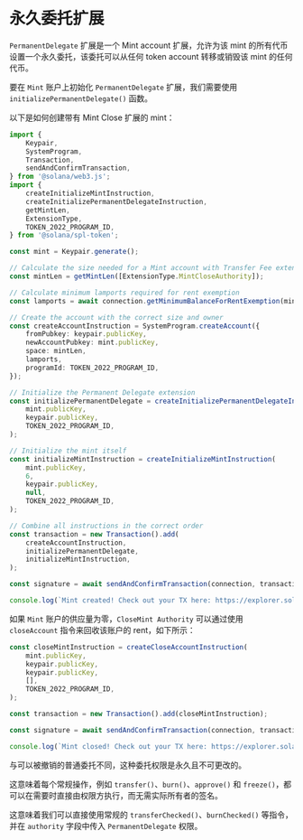 
# 永久委托扩展

`PermanentDelegate` 扩展是一个 Mint account 扩展，允许为该 mint 的所有代币设置一个永久委托，该委托可以从任何 token account 转移或销毁该 mint 的任何代币。

<ArticleSection name="初始化 Mint Account" id="initializing-the-mint-account" level="h2" />

要在 `Mint` 账户上初始化 `PermanentDelegate` 扩展，我们需要使用 `initializePermanentDelegate()` 函数。

以下是如何创建带有 Mint Close 扩展的 mint：

```ts
import {
    Keypair,
    SystemProgram,
    Transaction,
    sendAndConfirmTransaction,
} from '@solana/web3.js';
import {
    createInitializeMintInstruction,
    createInitializePermanentDelegateInstruction,
    getMintLen,
    ExtensionType,
    TOKEN_2022_PROGRAM_ID,
} from '@solana/spl-token';

const mint = Keypair.generate();

// Calculate the size needed for a Mint account with Transfer Fee extension
const mintLen = getMintLen([ExtensionType.MintCloseAuthority]);

// Calculate minimum lamports required for rent exemption
const lamports = await connection.getMinimumBalanceForRentExemption(mintLen);

// Create the account with the correct size and owner
const createAccountInstruction = SystemProgram.createAccount({
    fromPubkey: keypair.publicKey,
    newAccountPubkey: mint.publicKey,
    space: mintLen,
    lamports,
    programId: TOKEN_2022_PROGRAM_ID,
});

// Initialize the Permanent Delegate extension
const initializePermanentDelegate = createInitializePermanentDelegateInstruction(
    mint.publicKey,
    keypair.publicKey,
    TOKEN_2022_PROGRAM_ID,
);

// Initialize the mint itself
const initializeMintInstruction = createInitializeMintInstruction(
    mint.publicKey,
    6,
    keypair.publicKey,
    null,
    TOKEN_2022_PROGRAM_ID,
);

// Combine all instructions in the correct order
const transaction = new Transaction().add(
    createAccountInstruction,
    initializePermanentDelegate,
    initializeMintInstruction,
);

const signature = await sendAndConfirmTransaction(connection, transaction, [keypair, mint]);

console.log(`Mint created! Check out your TX here: https://explorer.solana.com/tx/${signature}?cluster=devnet`);
```

<ArticleSection name="关闭 Mint Account" id="closing-the-mint-account" level="h2" />

如果 `Mint` 账户的供应量为零，`CloseMint Authority` 可以通过使用 `closeAccount` 指令来回收该账户的 rent，如下所示：

```ts
const closeMintInstruction = createCloseAccountInstruction(
    mint.publicKey,
    keypair.publicKey,
    keypair.publicKey,
    [],
    TOKEN_2022_PROGRAM_ID,
);

const transaction = new Transaction().add(closeMintInstruction);

const signature = await sendAndConfirmTransaction(connection, transaction, [keypair], {skipPreflight: false});

console.log(`Mint closed! Check out your TX here: https://explorer.solana.com/tx/${signature}?cluster=devnet`);
```

<ArticleSection name="权限操作" id="permissioned-actions" level="h2" />

与可以被撤销的普通委托不同，这种委托权限是永久且不可更改的。

这意味着每个常规操作，例如 `transfer()`、`burn()`、`approve()` 和 `freeze()`，都可以在需要时直接由权限方执行，而无需实际所有者的签名。

这意味着我们可以直接使用常规的 `transferChecked()`、`burnChecked()` 等指令，并在 `authority` 字段中传入 `PermanentDelegate` 权限。